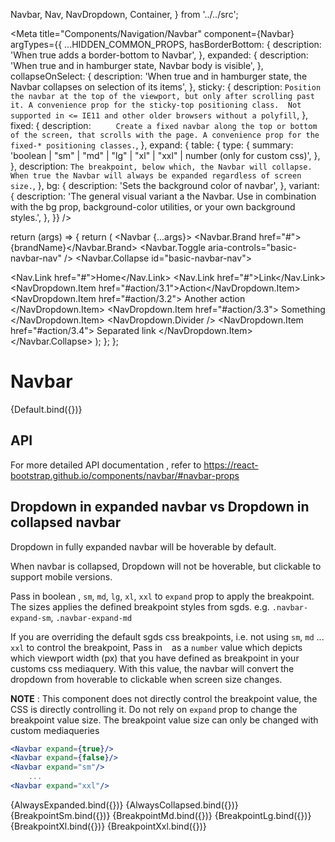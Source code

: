   Navbar,
  Nav,
  NavDropdown,
  Container,
} from '../../src';

<Meta
  title="Components/Navigation/Navbar"
  component={Navbar}
  argTypes={{
    ...HIDDEN_COMMON_PROPS,
    hasBorderBottom: {
      description: 'When true adds a border-bottom to Navbar',
    },
    expanded: {
      description: 'When true and in hamburger state, Navbar body is visible',
    },
    collapseOnSelect: {
      description:
        'When true and in hamburger state, the Navbar collapses on selection of its items',
    },
    sticky: {
      description: `Position the navbar at the top of the viewport, but only after scrolling past it. A convenience prop for the sticky-top positioning class.  Not supported in <= IE11 and other older browsers without a polyfill`,
    },
    fixed: {
      description: `	
Create a fixed navbar along the top or bottom of the screen, that scrolls with the page. A convenience prop for the fixed-* positioning classes.`,
    },
    expand: {
      table: {
        type: {
          summary:
            'boolean | "sm" | "md" | "lg" | "xl" | "xxl" | number (only for custom css)',
        },
      },
      description: `The breakpoint, below which, the Navbar will collapse. When true the Navbar will always be expanded regardless of screen size.`,
    },
    bg: {
      description: 'Sets the background color of navbar',
    },
    variant: {
      description:
        'The general visual variant a the Navbar. Use in combination with the bg prop, background-color utilities, or your own background styles.',
    },
  }}
/>

  return (args) => {
    return (
      <Navbar {...args}>
        <Container>
          <Navbar.Brand href="#">{brandName}</Navbar.Brand>
          <Navbar.Toggle aria-controls="basic-navbar-nav" />
          <Navbar.Collapse id="basic-navbar-nav">
            <Nav className="me-auto" navbarScroll>
              <Nav.Link href="#">Home</Nav.Link>
              <Nav.Link href="#">Link</Nav.Link>
              <NavDropdown
                title="Dropdown"
                id="basic-nav-dropdown"
                href="https://google.com"
              >
                <NavDropdown.Item href="#action/3.1">Action</NavDropdown.Item>
                <NavDropdown.Item href="#action/3.2">
                  Another action
                </NavDropdown.Item>
                <NavDropdown.Item href="#action/3.3">
                  Something
                </NavDropdown.Item>
                <NavDropdown.Divider />
                <NavDropdown.Item href="#action/3.4">
                  Separated link
                </NavDropdown.Item>
              </NavDropdown>
            </Nav>
          </Navbar.Collapse>
        </Container>
      </Navbar>
    );
  };
};


# Navbar

<Canvas>
  <Story name="Default" height="250px">
    {Default.bind({})}
  </Story>
</Canvas>

## API

<ArgsTable story="Default" />

For more detailed API documentation , refer to https://react-bootstrap.github.io/components/navbar/#navbar-props

## Dropdown in expanded navbar vs Dropdown in collapsed navbar

Dropdown in fully expanded navbar will be hoverable by default.

When navbar is collapsed, Dropdown will not be hoverable, but clickable to support mobile versions.

Pass in boolean , `sm`, `md`, `lg`, `xl`, `xxl` to `expand` prop to apply the breakpoint.
The sizes applies the defined breakpoint styles from sgds. e.g. `.navbar-expand-sm`, `.navbar-expand-md`

If you are overriding the default sgds css breakpoints, i.e. not using `sm`, `md` ... `xxl` to control the breakpoint,
Pass in ` ` as a `number` value which depicts which viewport width (px) that you have defined as breakpoint in your customs css mediaquery.
With this value, the navbar will convert the dropdown from hoverable to clickable when screen size changes.

**NOTE** : This component does not directly control the breakpoint value, the CSS is directly controlling it.
Do not rely on `expand` prop to change the breakpoint value size. The breakpoint value size can only be changed with custom mediaqueries

```jsx
<Navbar expand={true}/>
<Navbar expand={false}/>
<Navbar expand="sm"/>
    ...
<Navbar expand="xxl"/>
```

<Canvas>
  <Story name="Always Expanded" args={{ expand: true }}>
    {AlwaysExpanded.bind({})}
  </Story>
</Canvas>

<Canvas>
  <Story name="Always Collapsed" args={{ expand: false }}>
    {AlwaysCollapsed.bind({})}
  </Story>
</Canvas>

<Canvas>
  <Story name="Breakpoint-sm" args={{ expand: 'sm' }}>
    {BreakpointSm.bind({})}
  </Story>
</Canvas>

<Canvas>
  <Story name="Breakpoint-md" args={{ expand: 'md' }}>
    {BreakpointMd.bind({})}
  </Story>
</Canvas>

<Canvas>
  <Story name="Breakpoint-lg" args={{ expand: 'lg' }}>
    {BreakpointLg.bind({})}
  </Story>
</Canvas>

<Canvas>
  <Story name="Breakpoint-xl" args={{ expand: 'xl' }}>
    {BreakpointXl.bind({})}
  </Story>
</Canvas>

<Canvas>
  <Story name="Breakpoint-xxl" args={{ expand: 'xxl' }}>
    {BreakpointXxl.bind({})}
  </Story>
</Canvas>
